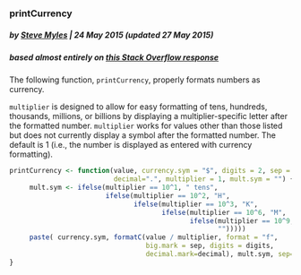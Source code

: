 ### printCurrency
##### by [Steve Myles](http://steve.mylesandmyles.info/) | 24 May 2015 (updated 27 May 2015)
##### based almost entirely on [this Stack Overflow response](http://stackoverflow.com/a/23833928)
The following function, `printCurrency`, properly formats numbers as currency.

`multiplier` is designed to allow for easy formatting of tens, hundreds, 
thousands, millions, or billions by displaying a multiplier-specific letter 
after the formatted number.  `multiplier` works for values other than those 
listed but does not currently display a symbol after the formatted number.  The 
default is 1 (i.e., the number is displayed as entered with currency 
formatting).

```r
printCurrency <- function(value, currency.sym = "$", digits = 2, sep = ",",
                          decimal=".", multiplier = 1, mult.sym = "") {     
     mult.sym <- ifelse(multiplier == 10^1, " tens",
                        ifelse(multiplier == 10^2, "H",
                               ifelse(multiplier == 10^3, "K",
                                      ifelse(multiplier == 10^6, "M",
                                             ifelse(multiplier == 10^9, "B", 
                                                    "")))))
     paste( currency.sym, formatC(value / multiplier, format = "f", 
                                  big.mark = sep, digits = digits, 
                                  decimal.mark=decimal), mult.sym, sep="")
}
```

